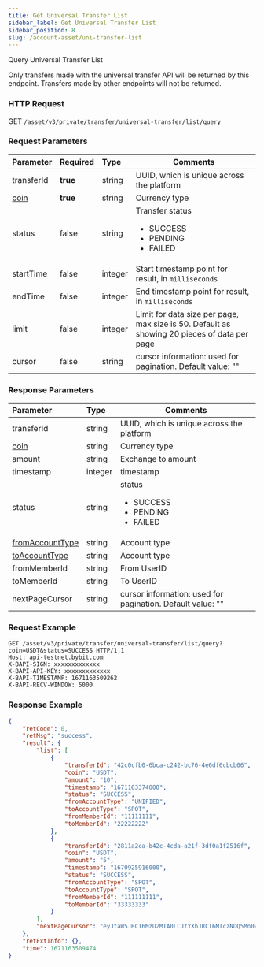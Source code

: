 ```yaml
---
title: Get Universal Transfer List
sidebar_label: Get Universal Transfer List
sidebar_position: 8
slug: /account-asset/uni-transfer-list
---
```


Query Universal Transfer List

Only transfers made with the universal transfer API will be returned by this endpoint. Transfers made by other endpoints will not be returned.

### HTTP Request
GET `/asset/v3/private/transfer/universal-transfer/list/query`

### Request Parameters
| Parameter | Required | Type | Comments|
|:----- |:-------|:-----|------ |
|transferId |<b>true</b> |string |UUID, which is unique across the platform |
|[coin](enum#coin)|<b>true</b> |string |Currency type |
|status |false |string |Transfer status<ul><li>SUCCESS</li><li>PENDING</li><li>FAILED</li></ul>|
|startTime |false |integer |Start timestamp point for result, in `milliseconds` |
|endTime |false |integer |End timestamp point for result, in `milliseconds` |
|limit |false |integer |Limit for data size per page, max size is 50. Default as showing 20 pieces of data per page|
|cursor |false |string |cursor information: used for pagination. Default value: ""|

### Response Parameters
| Parameter | Type | Comments|
|:----- |:-----|----- |
|transferId |string |UUID, which is unique across the platform |
|[coin](enum#coin)|string |Currency type |
|amount |string |Exchange to amount |
|timestamp |integer |timestamp|
|status|string |status<ul><li>SUCCESS</li><li>PENDING</li><li>FAILED</li> </ul>|
|[fromAccountType](enum#accounttype)|string |Account type |
|[toAccountType](enum#accounttype) |string |Account type |
|fromMemberId |string |From UserID |
|toMemberId |string |To UserID |
|nextPageCursor |string |cursor information: used for pagination. Default value: ""|

### Request Example

```http
GET /asset/v3/private/transfer/universal-transfer/list/query?coin=USDT&status=SUCCESS HTTP/1.1
Host: api-testnet.bybit.com
X-BAPI-SIGN: xxxxxxxxxxxxx
X-BAPI-API-KEY: xxxxxxxxxxxxx
X-BAPI-TIMESTAMP: 1671163509262
X-BAPI-RECV-WINDOW: 5000
```

### Response Example

```json
{
    "retCode": 0,
    "retMsg": "success",
    "result": {
        "list": [
            {
                "transferId": "42c0cfb0-6bca-c242-bc76-4e6df6cbcb06",
                "coin": "USDT",
                "amount": "10",
                "timestamp": "1671163374000",
                "status": "SUCCESS",
                "fromAccountType": "UNIFIED",
                "toAccountType": "SPOT",
                "fromMemberId": "11111111",
                "toMemberId": "22222222"
            },
            {
                "transferId": "2811a2ca-b42c-4cda-a21f-3df0a1f2516f",
                "coin": "USDT",
                "amount": "5",
                "timestamp": "1670925916000",
                "status": "SUCCESS",
                "fromAccountType": "SPOT",
                "toAccountType": "SPOT",
                "fromMemberId": "111111111",
                "toMemberId": "33333333"
            }
        ],
        "nextPageCursor": "eyJtaW5JRCI6MzU2MTA0LCJtYXhJRCI6MTczNDQ5Mn0="
    },
    "retExtInfo": {},
    "time": 1671163509474
}
```